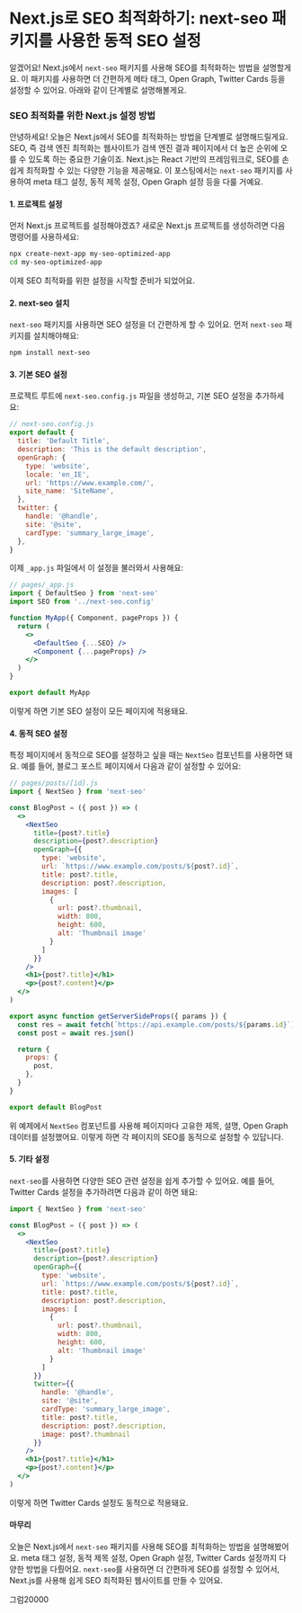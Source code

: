 # Next.js로 SEO 최적화하기: next-seo 패키지를 사용한 동적 SEO 설정

알겠어요! Next.js에서 `next-seo` 패키지를 사용해 SEO를 최적화하는 방법을 설명할게요. 이 패키지를 사용하면 더 간편하게 메타 태그, Open Graph, Twitter Cards 등을 설정할 수 있어요. 아래와 같이 단계별로 설명해볼게요.

### SEO 최적화를 위한 Next.js 설정 방법

안녕하세요! 오늘은 Next.js에서 SEO를 최적화하는 방법을 단계별로 설명해드릴게요. SEO, 즉 검색 엔진 최적화는 웹사이트가 검색 엔진 결과 페이지에서 더 높은 순위에 오를 수 있도록 하는 중요한 기술이죠. Next.js는 React 기반의 프레임워크로, SEO를 손쉽게 최적화할 수 있는 다양한 기능을 제공해요. 이 포스팅에서는 `next-seo` 패키지를 사용하여 meta 태그 설정, 동적 제목 설정, Open Graph 설정 등을 다룰 거예요.

#### 1. 프로젝트 설정

먼저 Next.js 프로젝트를 설정해야겠죠? 새로운 Next.js 프로젝트를 생성하려면 다음 명령어를 사용하세요:

```bash
npx create-next-app my-seo-optimized-app
cd my-seo-optimized-app
```

이제 SEO 최적화를 위한 설정을 시작할 준비가 되었어요.

#### 2. next-seo 설치

`next-seo` 패키지를 사용하면 SEO 설정을 더 간편하게 할 수 있어요. 먼저 `next-seo` 패키지를 설치해야해요:

```bash
npm install next-seo
```

#### 3. 기본 SEO 설정

프로젝트 루트에 `next-seo.config.js` 파일을 생성하고, 기본 SEO 설정을 추가하세요:

```js
// next-seo.config.js
export default {
  title: 'Default Title',
  description: 'This is the default description',
  openGraph: {
    type: 'website',
    locale: 'en_IE',
    url: 'https://www.example.com/',
    site_name: 'SiteName',
  },
  twitter: {
    handle: '@handle',
    site: '@site',
    cardType: 'summary_large_image',
  },
}
```

이제 `_app.js` 파일에서 이 설정을 불러와서 사용해요:

```jsx
// pages/_app.js
import { DefaultSeo } from 'next-seo'
import SEO from '../next-seo.config'

function MyApp({ Component, pageProps }) {
  return (
    <>
      <DefaultSeo {...SEO} />
      <Component {...pageProps} />
    </>
  )
}

export default MyApp
```

이렇게 하면 기본 SEO 설정이 모든 페이지에 적용돼요.

#### 4. 동적 SEO 설정

특정 페이지에서 동적으로 SEO를 설정하고 싶을 때는 `NextSeo` 컴포넌트를 사용하면 돼요. 예를 들어, 블로그 포스트 페이지에서 다음과 같이 설정할 수 있어요:

```jsx
// pages/posts/[id].js
import { NextSeo } from 'next-seo'

const BlogPost = ({ post }) => (
  <>
    <NextSeo
      title={post?.title}
      description={post?.description}
      openGraph={{
        type: 'website',
        url: `https://www.example.com/posts/${post?.id}`,
        title: post?.title,
        description: post?.description,
        images: [
          {
            url: post?.thumbnail,
            width: 800,
            height: 600,
            alt: 'Thumbnail image'
          }
        ]
      }}
    />
    <h1>{post?.title}</h1>
    <p>{post?.content}</p>
  </>
)

export async function getServerSideProps({ params }) {
  const res = await fetch(`https://api.example.com/posts/${params.id}`)
  const post = await res.json()

  return {
    props: {
      post,
    },
  }
}

export default BlogPost
```

위 예제에서 `NextSeo` 컴포넌트를 사용해 페이지마다 고유한 제목, 설명, Open Graph 데이터를 설정했어요. 이렇게 하면 각 페이지의 SEO를 동적으로 설정할 수 있답니다.

#### 5. 기타 설정

`next-seo`를 사용하면 다양한 SEO 관련 설정을 쉽게 추가할 수 있어요. 예를 들어, Twitter Cards 설정을 추가하려면 다음과 같이 하면 돼요:

```jsx
import { NextSeo } from 'next-seo'

const BlogPost = ({ post }) => (
  <>
    <NextSeo
      title={post?.title}
      description={post?.description}
      openGraph={{
        type: 'website',
        url: `https://www.example.com/posts/${post?.id}`,
        title: post?.title,
        description: post?.description,
        images: [
          {
            url: post?.thumbnail,
            width: 800,
            height: 600,
            alt: 'Thumbnail image'
          }
        ]
      }}
      twitter={{
        handle: '@handle',
        site: '@site',
        cardType: 'summary_large_image',
        title: post?.title,
        description: post?.description,
        image: post?.thumbnail
      }}
    />
    <h1>{post?.title}</h1>
    <p>{post?.content}</p>
  </>
)
```

이렇게 하면 Twitter Cards 설정도 동적으로 적용돼요.

#### 마무리

오늘은 Next.js에서 `next-seo` 패키지를 사용해 SEO를 최적화하는 방법을 설명해봤어요. meta 태그 설정, 동적 제목 설정, Open Graph 설정, Twitter Cards 설정까지 다양한 방법을 다뤘어요. `next-seo`를 사용하면 더 간편하게 SEO를 설정할 수 있어서, Next.js를 사용해 쉽게 SEO 최적화된 웹사이트를 만들 수 있어요.

그럼20000